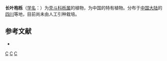 {{Speciesbox 
| genus = Quercus
| species = monnula
| authority = [[徐永椿|Y. C. Hsu]] et H. W. Jen
}}

'''长叶枹栎'''（[[学名|学名]]：{{lang|la|''Quercus monnula''}}）为[[壳斗科|壳斗科]][[栎属|栎属]]的植物，为中国的特有植物。分布于[[中国大陆|中国大陆]]的[[四川|四川]]等地，目前尚未由人工引种栽培。

== 参考文献 ==
<div class="references-small">
* {{cite web| url =http://www.bioinfo.cn/db05/KmzwSpecies.php?action=view&id=8007| title =长叶枹栎| work =《中国高等植物数据库全库》| publisher =中国科学院微生物研究所| author =昆明植物研究所| accessdate =2009-02-25| deadurl =yes| archiveurl =https://web.archive.org/web/20160305062000/http://www.bioinfo.cn/db05/KmzwSpecies.php?action=view&id=8007| archivedate =2016-03-05}}
</div>
{{Taxonbar}}

[[Category:栎属|C]]
[[Category:中國特有植物|C]]
[[Category:四川植物|C]]
